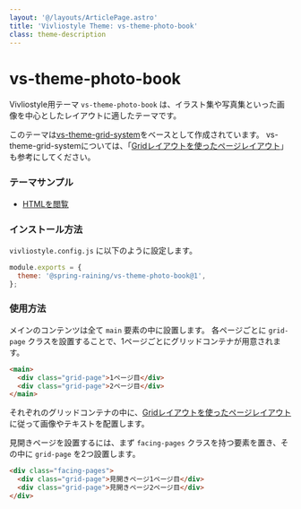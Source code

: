 ```yaml
---
layout: '@/layouts/ArticlePage.astro'
title: 'Vivliostyle Theme: vs-theme-photo-book'
class: theme-description
---
```



# vs-theme-photo-book

Vivliostyle用テーマ `vs-theme-photo-book` は、イラスト集や写真集といった画像を中心としたレイアウトに適したテーマです。

このテーマは[vs-theme-grid-system](https://github.com/spring-raining/vivliostyle-themes/tree/main/themes/grid-system)をベースとして作成されています。
vs-theme-grid-systemについては、「[Gridレイアウトを使ったページレイアウト](./grid-system)」も参考にしてください。

<div class="screen-only">

### テーマサンプル

* [HTMLを閲覧](/themes/source/photo-book/example/index.html)

</div>

### インストール方法

`vivliostyle.config.js` に以下のように設定します。

```js
module.exports = {
  theme: '@spring-raining/vs-theme-photo-book@1',
};
```

### 使用方法

メインのコンテンツは全て `main` 要素の中に設置します。
各ページごとに `grid-page` クラスを設置することで、1ページごとにグリッドコンテナが用意されます。

```html
<main>
  <div class="grid-page">1ページ目</div>
  <div class="grid-page">2ページ目</div>
</main>
```

それぞれのグリッドコンテナの中に、[Gridレイアウトを使ったページレイアウト](./grid-system)に従って画像やテキストを配置します。

見開きページを設置するには、まず `facing-pages` クラスを持つ要素を置き、その中に `grid-page` を2つ設置します。

```html
<div class="facing-pages">
  <div class="grid-page">見開きページ1ページ目</div>
  <div class="grid-page">見開きページ2ページ目</div>
</div>
```
